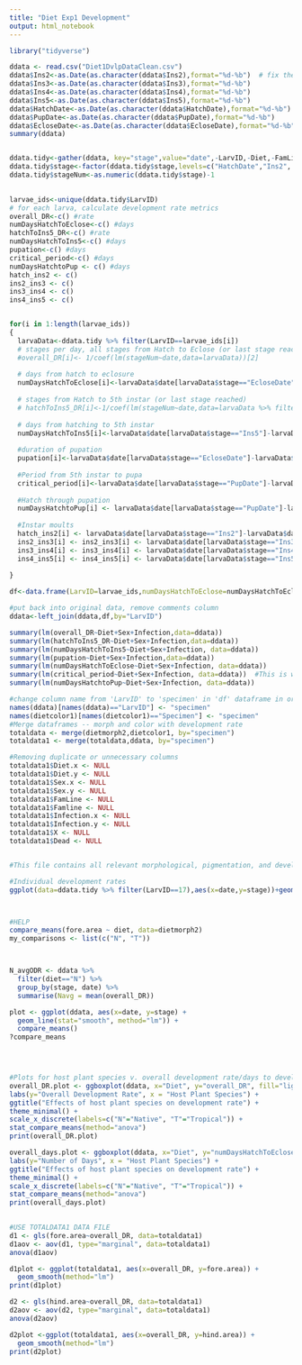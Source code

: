 ```yaml
---
title: "Diet Exp1 Development"
output: html_notebook
---
```

```r
library("tidyverse")
```


```r

ddata <- read.csv("Diet1DvlpDataClean.csv")
ddata$Ins2<-as.Date(as.character(ddata$Ins2),format="%d-%b")  # fix the year problem
ddata$Ins3<-as.Date(as.character(ddata$Ins3),format="%d-%b")
ddata$Ins4<-as.Date(as.character(ddata$Ins4),format="%d-%b")
ddata$Ins5<-as.Date(as.character(ddata$Ins5),format="%d-%b")
ddata$HatchDate<-as.Date(as.character(ddata$HatchDate),format="%d-%b")
ddata$PupDate<-as.Date(as.character(ddata$PupDate),format="%d-%b")
ddata$EcloseDate<-as.Date(as.character(ddata$EcloseDate),format="%d-%b")
summary(ddata)



```

```r
ddata.tidy<-gather(ddata, key="stage",value="date",-LarvID,-Diet,-FamLine,-Infection,-Dead,-Sex, -X)
ddata.tidy$stage<-factor(ddata.tidy$stage,levels=c("HatchDate","Ins2", "Ins3","Ins4","Ins5","PupDate","EcloseDate"))
ddata.tidy$stageNum<-as.numeric(ddata.tidy$stage)-1

  
larvae_ids<-unique(ddata.tidy$LarvID)
# for each larva, calculate development rate metrics
overall_DR<-c() #rate
numDaysHatchToEclose<-c() #days
hatchToIns5_DR<-c() #rate
numDaysHatchToIns5<-c() #days
pupation<-c() #days
critical_period<-c() #days
numDaysHatchtoPup <- c() #days
hatch_ins2 <- c()
ins2_ins3 <- c()
ins3_ins4 <- c()
ins4_ins5 <- c()


for(i in 1:length(larvae_ids))
{
  larvaData<-ddata.tidy %>% filter(LarvID==larvae_ids[i])
  # stages per day, all stages from Hatch to Eclose (or last stage reached)
  #overall_DR[i]<- 1/coef(lm(stageNum~date,data=larvaData))[2] 
  
  # days from hatch to eclosure
  numDaysHatchToEclose[i]<-larvaData$date[larvaData$stage=="EcloseDate"]-larvaData$date[larvaData$stage=="HatchDate"]
  
  # stages from Hatch to 5th instar (or last stage reached)
  # hatchToIns5_DR[i]<-1/coef(lm(stageNum~date,data=larvaData %>% filter(stageNum<5)))[2] 
  
  # days from hatching to 5th instar
  numDaysHatchToIns5[i]<-larvaData$date[larvaData$stage=="Ins5"]-larvaData$date[larvaData$stage=="HatchDate"]
  
  #duration of pupation
  pupation[i]<-larvaData$date[larvaData$stage=="EcloseDate"]-larvaData$date[larvaData$stage=="PupDate"]
  
  #Period from 5th instar to pupa
  critical_period[i]<-larvaData$date[larvaData$stage=="PupDate"]-larvaData$date[larvaData$stage=="Ins5"]
  
  #Hatch through pupation
  numDaysHatchtoPup[i] <- larvaData$date[larvaData$stage=="PupDate"]-larvaData$date[larvaData$stage=="HatchDate"]
  
  #Instar moults
  hatch_ins2[i] <- larvaData$date[larvaData$stage=="Ins2"]-larvaData$date[larvaData$stage=="HatchDate"]
  ins2_ins3[i] <- ins2_ins3[i] <- larvaData$date[larvaData$stage=="Ins3"]-larvaData$date[larvaData$stage=="Ins2"]
  ins3_ins4[i] <- ins3_ins4[i] <- larvaData$date[larvaData$stage=="Ins4"]-larvaData$date[larvaData$stage=="Ins3"]
  ins4_ins5[i] <- ins4_ins5[i] <- larvaData$date[larvaData$stage=="Ins5"]-larvaData$date[larvaData$stage=="Ins4"]
  
}

df<-data.frame(LarvID=larvae_ids,numDaysHatchToEclose=numDaysHatchToEclose,numDaysHatchToIns5=numDaysHatchToIns5,hatch_ins2 <-hatch_ins2, ins2_ins3=ins2_ins3, ins3_ins4=ins3_ins4, ins4_ins5=ins4_ins5, critical_period=critical_period, numDaysHatchtoPup=numDaysHatchtoPup)

#put back into original data, remove comments column
ddata<-left_join(ddata,df,by="LarvID")
```

```r

summary(lm(overall_DR~Diet+Sex+Infection,data=ddata))
summary(lm(hatchToIns5_DR~Diet+Sex+Infection,data=ddata))
summary(lm(numDaysHatchToIns5~Diet+Sex+Infection, data=ddata))
summary(lm(pupation~Diet+Sex+Infection,data=ddata))
summary(lm(numDaysHatchToEclose~Diet+Sex+Infection, data=ddata))
summary(lm(critical_period~Diet+Sex+Infection, data=ddata))  #This is where diet is the most significant
summary(lm(numDaysHatchtoPup~Diet+Sex+Infection, data=ddata))

```

```r

#change column name from 'LarvID' to 'specimen' in 'df' dataframe in order to merge dataframes by specimen
names(ddata)[names(ddata)=="LarvID"] <- "specimen"
names(dietcolor1)[names(dietcolor1)=="Specimen"] <- "specimen"
#Merge dataframes -- morph and color with development rate
totaldata <- merge(dietmorph2,dietcolor1, by="specimen")
totaldata1 <- merge(totaldata,ddata, by="specimen")

#Removing duplicate or unnecessary columns
totaldata1$Diet.x <- NULL
totaldata1$Diet.y <- NULL
totaldata1$Sex.x <- NULL
totaldata1$Sex.y <- NULL
totaldata1$FamLine <- NULL
totaldata1$Famline <- NULL
totaldata1$Infection.x <- NULL
totaldata1$Infection.y <- NULL
totaldata1$X <- NULL
totaldata1$Dead <- NULL


#This file contains all relevant morphological, pigmentation, and development data
```

```r

#Individual development rates
ggplot(data=ddata.tidy %>% filter(LarvID==17),aes(x=date,y=stage))+geom_point()+geom_smooth(aes(y=as.numeric(stage)),method="lm",se=FALSE) 



#HELP
compare_means(fore.area ~ diet, data=dietmorph2)
my_comparisons <- list(c("N", "T"))



N_avgODR <- ddata %>%
  filter(diet=="N") %>%
  group_by(stage, date) %>%
  summarise(Navg = mean(overall_DR))

plot <- ggplot(ddata, aes(x=date, y=stage) +
  geom_line(stat="smooth", method="lm")) +
  compare_means()
?compare_means


 


```

```r


#Plots for host plant species v. overall development rate/days to development
overall_DR.plot <- ggboxplot(ddata, x="Diet", y="overall_DR", fill="lightblue") +
labs(y="Overall Development Rate", x = "Host Plant Species") + 
ggtitle("Effects of host plant species on development rate") +
theme_minimal() +
scale_x_discrete(labels=c("N"="Native", "T"="Tropical")) +
stat_compare_means(method="anova")
print(overall_DR.plot)

overall_days.plot <- ggboxplot(ddata, x="Diet", y="numDaysHatchToEclose", fill="lightblue") +
labs(y="Number of Days", x = "Host Plant Species") + 
ggtitle("Effects of host plant species on development rate") +
theme_minimal() +
scale_x_discrete(labels=c("N"="Native", "T"="Tropical")) +
stat_compare_means(method="anova")
print(overall_days.plot)
 

```

```r

#USE TOTALDATA1 DATA FILE
d1 <- gls(fore.area~overall_DR, data=totaldata1)
d1aov <- aov(d1, type="marginal", data=totaldata1)
anova(d1aov)

d1plot <- ggplot(totaldata1, aes(x=overall_DR, y=fore.area)) +
  geom_smooth(method="lm") 
print(d1plot)

d2 <- gls(hind.area~overall_DR, data=totaldata1)
d2aov <- aov(d2, type="marginal", data=totaldata1)
anova(d2aov)

d2plot <-ggplot(totaldata1, aes(x=overall_DR, y=hind.area)) +
  geom_smooth(method="lm") 
print(d2plot)


```

